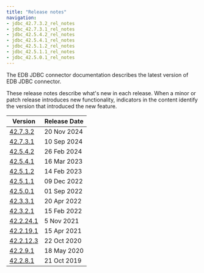 ```yaml
---
title: "Release notes"
navigation:
- jdbc_42.7.3.2_rel_notes
- jdbc_42.7.3.1_rel_notes
- jdbc_42.5.4.2_rel_notes
- jdbc_42.5.4.1_rel_notes
- jdbc_42.5.1.2_rel_notes
- jdbc_42.5.1.1_rel_notes
- jdbc_42.5.0.1_rel_notes
---
```


The EDB JDBC connector documentation describes the latest version of EDB JDBC connector. 

These release notes describe what's new in each release. When a minor or patch release introduces new functionality, indicators in the content identify the version that introduced the new feature.

| Version                                  | Release Date | 
| ---------------------------------------- | ------------ | 
| [42.7.3.2](jdbc_42.7.3.2_rel_notes)      | 20 Nov 2024 |
| [42.7.3.1](jdbc_42.7.3.1_rel_notes)      | 10 Sep 2024 |
| [42.5.4.2](jdbc_42.5.4.2_rel_notes)      | 26 Feb 2024 |
| [42.5.4.1](jdbc_42.5.4.1_rel_notes)      | 16 Mar 2023 |
| [42.5.1.2](jdbc_42.5.1.2_rel_notes)      | 14 Feb 2023 |
| [42.5.1.1](jdbc_42.5.1.1_rel_notes)      | 09 Dec 2022  |
| [42.5.0.1](jdbc_42.5.0.1_rel_notes)      | 01 Sep 2022  |
| [42.3.3.1](08_jdbc_42.3.3.1_rel_notes)   | 20 Apr 2022 |
| [42.3.2.1](09_jdbc_42.3.2.1_rel_notes)   | 15 Feb 2022 |
| [42.2.24.1](10_jdbc_42.2.24.1_rel_notes) | 5 Nov 2021  |
| [42.2.19.1](12_jdbc_42.2.19.1_rel_notes) | 15 Apr 2021 |
| [42.2.12.3](14_jdbc_42.2.12.3_rel_notes) | 22 Oct 2020 |
| [42.2.9.1](16_jdbc_42.2.9.1_rel_notes)   | 18 May 2020 |
| [42.2.8.1](18_jdbc_42.2.8.1_rel_notes)   | 21 Oct 2019 |


